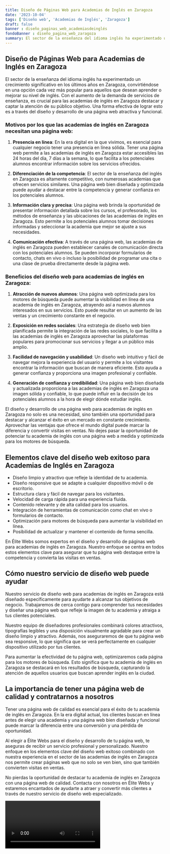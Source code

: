 ```yaml
---
title: Diseño de Páginas Web para Academias de Inglés en Zaragoza
date: '2023-10-04'
tags: ['Diseño web', 'Academias de Inglés', 'Zaragoza']
draft: false
banner : diseño_paginas_web_academiasdeinglés
fondoBanner : diseño_pagina_web_zaragoza
summary: El sector de la enseñanza del idioma inglés ha experimentado un crecimiento significativo en los últimos años en Zaragoza, convirtiéndose en una opción cada vez más popular para aquellos que desean aprender o mejorar su nivel de inglés. Con el aumento de la demanda de servicios de enseñanza, es crucial para las academias de inglés en Zaragoza destacar y captar la atención de su público objetivo. Una forma efectiva de lograr esto es a través del diseño y desarrollo de una página web atractiva y funcional.
---
```


## Diseño de Páginas Web para Academias de Inglés en Zaragoza

El sector de la enseñanza del idioma inglés ha experimentado un crecimiento significativo en los últimos años en Zaragoza, convirtiéndose en una opción cada vez más popular para aquellos que desean aprender o mejorar su nivel de inglés. Con el aumento de la demanda de servicios de enseñanza, es crucial para las academias de inglés en Zaragoza destacar y captar la atención de su público objetivo. Una forma efectiva de lograr esto es a través del diseño y desarrollo de una página web atractiva y funcional.

### Motivos por los que las academias de inglés en Zaragoza necesitan una página web:

1. **Presencia en línea**: En la era digital en la que vivimos, es esencial para cualquier negocio tener una presencia en línea sólida. Tener una página web permite a las academias de inglés en Zaragoza estar accesibles las 24 horas del día, 7 días a la semana, lo que facilita a los potenciales alumnos encontrar información sobre los servicios ofrecidos.

2. **Diferenciación de la competencia**: El sector de la enseñanza del inglés en Zaragoza es altamente competitivo, con numerosas academias que ofrecen servicios similares. Una página web bien diseñada y optimizada puede ayudar a destacar entre la competencia y generar confianza en los potenciales alumnos.

3. **Información clara y precisa**: Una página web brinda la oportunidad de presentar información detallada sobre los cursos, el profesorado, los métodos de enseñanza y las ubicaciones de las academias de inglés en Zaragoza. Esto permite a los potenciales alumnos tomar decisiones informadas y seleccionar la academia que mejor se ajuste a sus necesidades.

4. **Comunicación efectiva**: A través de una página web, las academias de inglés en Zaragoza pueden establecer canales de comunicación directa con los potenciales alumnos. Se pueden incorporar formularios de contacto, chats en vivo o incluso la posibilidad de programar una cita o una clase de prueba directamente desde la página web.

### Beneficios del diseño web para academias de inglés en Zaragoza:

1. **Atracción de nuevos alumnos**: Una página web optimizada para los motores de búsqueda puede aumentar la visibilidad en línea de una academia de inglés en Zaragoza, atrayendo así a nuevos alumnos interesados en sus servicios. Esto puede resultar en un aumento de las ventas y un crecimiento constante en el negocio.

2. **Exposición en redes sociales**: Una estrategia de diseño web bien planificada permite la integración de las redes sociales, lo que facilita a las academias de inglés en Zaragoza aprovechar las plataformas populares para promocionar sus servicios y llegar a un público más amplio.

3. **Facilidad de navegación y usabilidad**: Un diseño web intuitivo y fácil de navegar mejora la experiencia del usuario y permite a los visitantes encontrar la información que buscan de manera eficiente. Esto ayuda a generar confianza y proporciona una imagen profesional y confiable.

4. **Generación de confianza y credibilidad**: Una página web bien diseñada y actualizada proporciona a las academias de inglés en Zaragoza una imagen sólida y confiable, lo que puede influir en la decisión de los potenciales alumnos a la hora de elegir dónde estudiar inglés.

El diseño y desarrollo de una página web para academias de inglés en Zaragoza no solo es una necesidad, sino también una oportunidad para destacar y alcanzar el éxito en un mercado en constante crecimiento. Aprovechar las ventajas que ofrece el mundo digital puede marcar la diferencia y convertir visitas en ventas. No dejes pasar la oportunidad de potenciar tu academia de inglés con una página web a medida y optimizada para los motores de búsqueda.

<GifSeo />

<Cta />

## Elementos clave del diseño web exitoso para Academias de Inglés en Zaragoza

- Diseño limpio y atractivo que refleje la identidad de tu academia.
- Diseño responsive que se adapte a cualquier dispositivo móvil o de escritorio.
- Estructura clara y fácil de navegar para los visitantes.
- Velocidad de carga rápida para una experiencia fluida.
- Contenido relevante y de alta calidad para los usuarios.
- Integración de herramientas de comunicación como chat en vivo o formularios de contacto.
- Optimización para motores de búsqueda para aumentar la visibilidad en línea.
- Posibilidad de actualizar y mantener el contenido de forma sencilla.

En Élite Webs somos expertos en el diseño y desarrollo de páginas web para academias de inglés en Zaragoza. Nuestro enfoque se centra en todos estos elementos clave para asegurar que tu página web destaque entre la competencia y convierta las visitas en ventas.

## Cómo nuestro servicio de diseño web puede ayudar

Nuestro servicio de diseño web para academias de inglés en Zaragoza está diseñado específicamente para ayudarte a alcanzar tus objetivos de negocio. Trabajaremos de cerca contigo para comprender tus necesidades y diseñar una página web que refleje la imagen de tu academia y atraiga a tus clientes potenciales.

Nuestro equipo de diseñadores profesionales combinará colores atractivos, tipografías legibles y una disposición visualmente agradable para crear un diseño limpio y atractivo. Además, nos aseguraremos de que tu página web sea responsive, lo que significa que se verá perfectamente en cualquier dispositivo utilizado por tus clientes.

Para aumentar la efectividad de tu página web, optimizaremos cada página para los motores de búsqueda. Esto significa que tu academia de inglés en Zaragoza se destacará en los resultados de búsqueda, capturando la atención de aquellos usuarios que buscan aprender inglés en la ciudad.

## La importancia de tener una página web de calidad y contratarnos a nosotros

Tener una página web de calidad es esencial para el éxito de tu academia de inglés en Zaragoza. En la era digital actual, los clientes buscan en línea antes de elegir una academia y una página web bien diseñada y funcional puede marcar la diferencia entre una conversión y una pérdida de oportunidad.

Al elegir a Élite Webs para el diseño y desarrollo de tu página web, te aseguras de recibir un servicio profesional y personalizado. Nuestro enfoque en los elementos clave del diseño web exitoso combinado con nuestra experiencia en el sector de las academias de inglés en Zaragoza nos permite crear páginas web que no solo se ven bien, sino que también convierten visitas en ventas.

No pierdas la oportunidad de destacar tu academia de inglés en Zaragoza con una página web de calidad. Contacta con nosotros en Élite Webs y estaremos encantados de ayudarte a atraer y convertir más clientes a través de nuestro servicio de diseño web especializado.

<Video />

<CtaBot job='Academias de Inglés' city='Zaragoza'/>

<Gmaps query='Zaragoza+españa+maps' />